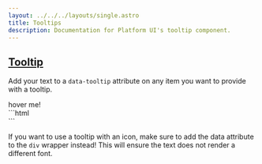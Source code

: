 ```yaml
---
layout: ../../../layouts/single.astro
title: Tooltips
description: Documentation for Platform UI's tooltip component.
---
```


## [Tooltip](#tooltip)

Add your text to a `data-tooltip` attribute on any item you want to provide with a tooltip.

<Codedemo>
<div data-tooltip="Here is a tooltip!">hover me!</div>
</Codedemo>

<Codemarkup>
```html
<div data-tooltip="Tooltip goes here!">
  <!-- Content goes here! -->
</div>
```
</Codemarkup>

<Classes attr="true">
<Classesrow classname="tooltip-{ top, bottom, left, right }" attr="data-tooltip" />
<Classesrow classname="tooltip-inline" attr="data-tooltip" />
</Classes>

<Callout header="Tooltip... Tip?" >
  <p>If you want to use a tooltip with an icon, make sure to add the data attribute to the <code>div</code> wrapper instead! This will ensure the text does not render a different font.</p>
</Callout>